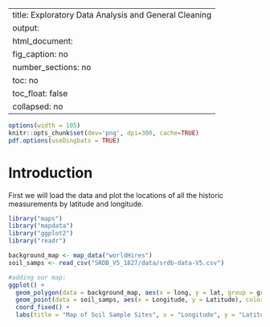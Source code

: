 
---
title:  Exploratory Data Analysis and General Cleaning
output:
  html_document:
    fig_caption: no
    number_sections: no
    toc: no
    toc_float: false
    collapsed: no
---

```r
options(width = 105)
knitr::opts_chunk$set(dev='png', dpi=300, cache=TRUE)
pdf.options(useDingbats = TRUE)
```

# Introduction #

First we will load the data and plot the locations of all the historic measurements by latitude and longitude. 

```r
library("maps")
library("mapdata")
library("ggplot2")
library("readr")
```

```r
background_map <- map_data("worldHires")
soil_samps <- read_csv("SRDB_V5_1827/data/srdb-data-V5.csv")

```
```r
#adding our map:
ggplot() +
  geom_polygon(data = background_map, aes(x = long, y = lat, group = group), fill = "lightgrey") +
  geom_point(data = soil_samps, aes(x = Longitude, y = Latitude), color = "red", size = 0.5) +
  coord_fixed() +
  labs(title = "Map of Soil Sample Sites", x = "Longitude", y = "Latitude")
```

